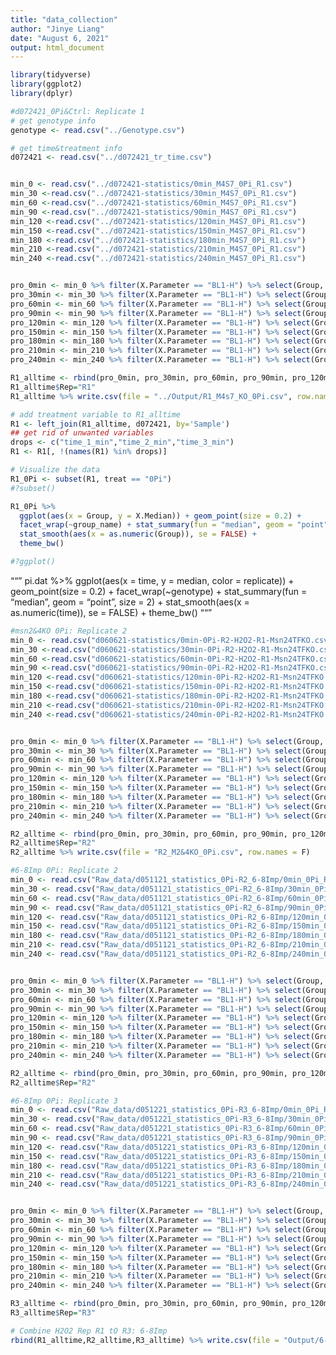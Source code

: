 ```yaml
---
title: "data_collection"
author: "Jinye Liang"
date: "August 6, 2021"
output: html_document
---
```


```r
library(tidyverse)
library(ggplot2)
library(dplyr)
```







```r
#d072421_0Pi&Ctrl: Replicate 1 
# get genotype info
genotype <- read.csv("../Genotype.csv")

# get time&treatment info
d072421 <- read.csv("../d072421_tr_time.csv")


min_0 <- read.csv("../d072421-statistics/0min_M4S7_0Pi_R1.csv")
min_30 <-read.csv("../d072421-statistics/30min_M4S7_0Pi_R1.csv")
min_60 <-read.csv("../d072421-statistics/60min_M4S7_0Pi_R1.csv")
min_90 <-read.csv("../d072421-statistics/90min_M4S7_0Pi_R1.csv")
min_120 <-read.csv("../d072421-statistics/120min_M4S7_0Pi_R1.csv")
min_150 <-read.csv("../d072421-statistics/150min_M4S7_0Pi_R1.csv")
min_180 <-read.csv("../d072421-statistics/180min_M4S7_0Pi_R1.csv")
min_210 <-read.csv("../d072421-statistics/210min_M4S7_0Pi_R1.csv")
min_240 <-read.csv("../d072421-statistics/240min_M4S7_0Pi_R1.csv")


pro_0min <- min_0 %>% filter(X.Parameter == "BL1-H") %>% select(Group, Sample, Count, X.Median, X.Peak, X.SD, X..CV, X.rSD, X..rCV)
pro_30min <- min_30 %>% filter(X.Parameter == "BL1-H") %>% select(Group, Sample, Count, X.Median, X.Peak, X.SD, X..CV, X.rSD, X..rCV)
pro_60min <- min_60 %>% filter(X.Parameter == "BL1-H") %>% select(Group, Sample, Count, X.Median, X.Peak, X.SD, X..CV, X.rSD, X..rCV)
pro_90min <- min_90 %>% filter(X.Parameter == "BL1-H") %>% select(Group, Sample, Count, X.Median, X.Peak, X.SD, X..CV, X.rSD, X..rCV)
pro_120min <- min_120 %>% filter(X.Parameter == "BL1-H") %>% select(Group, Sample, Count, X.Median, X.Peak, X.SD, X..CV, X.rSD, X..rCV)
pro_150min <- min_150 %>% filter(X.Parameter == "BL1-H") %>% select(Group, Sample, Count, X.Median, X.Peak, X.SD, X..CV, X.rSD, X..rCV)
pro_180min <- min_180 %>% filter(X.Parameter == "BL1-H") %>% select(Group, Sample, Count, X.Median, X.Peak, X.SD, X..CV, X.rSD, X..rCV)
pro_210min <- min_210 %>% filter(X.Parameter == "BL1-H") %>% select(Group, Sample, Count, X.Median, X.Peak, X.SD, X..CV, X.rSD, X..rCV)
pro_240min <- min_240 %>% filter(X.Parameter == "BL1-H") %>% select(Group, Sample, Count, X.Median, X.Peak, X.SD, X..CV, X.rSD, X..rCV)

R1_alltime <- rbind(pro_0min, pro_30min, pro_60min, pro_90min, pro_120min, pro_150min, pro_180min, pro_210min, pro_240min)
R1_alltime$Rep="R1"
R1_alltime %>% write.csv(file = "../Output/R1_M4s7_KO_0Pi.csv", row.names = F)

# add treatment variable to R1_alltime
R1 <- left_join(R1_alltime, d072421, by='Sample')
## get rid of unwanted variables
drops <- c("time_1_min","time_2_min","time_3_min")
R1 <- R1[, !(names(R1) %in% drops)]

# Visualize the data
R1_0Pi <- subset(R1, treat == "0Pi")
#?subset()

R1_0Pi %>%
  ggplot(aes(x = Group, y = X.Median)) + geom_point(size = 0.2) + 
  facet_wrap(~group_name) + stat_summary(fun = "median", geom = "point", size = 2) + 
  stat_smooth(aes(x = as.numeric(Group)), se = FALSE) + 
  theme_bw()

#?ggplot()


```


"""
pi.dat %>% 
  ggplot(aes(x = time, y = median, color = replicate)) + geom_point(size = 0.2) + 
  facet_wrap(~genotype) + stat_summary(fun = "median", geom = "point", size = 2) +
  stat_smooth(aes(x = as.numeric(time)), se = FALSE) +
  theme_bw()
"""

```r
#msn2&4KO 0Pi: Replicate 2
min_0 <- read.csv("d060621-statistics/0min-0Pi-R2-H2O2-R1-Msn24TFKO.csv")
min_30 <-read.csv("d060621-statistics/30min-0Pi-R2-H2O2-R1-Msn24TFKO.csv")
min_60 <-read.csv("d060621-statistics/60min-0Pi-R2-H2O2-R1-Msn24TFKO.csv")
min_90 <-read.csv("d060621-statistics/90min-0Pi-R2-H2O2-R1-Msn24TFKO.csv")
min_120 <-read.csv("d060621-statistics/120min-0Pi-R2-H2O2-R1-Msn24TFKO.csv")
min_150 <-read.csv("d060621-statistics/150min-0Pi-R2-H2O2-R1-Msn24TFKO.csv")
min_180 <-read.csv("d060621-statistics/180min-0Pi-R2-H2O2-R1-Msn24TFKO.csv")
min_210 <-read.csv("d060621-statistics/210min-0Pi-R2-H2O2-R1-Msn24TFKO.csv")
min_240 <-read.csv("d060621-statistics/240min-0Pi-R2-H2O2-R1-Msn24TFKO.csv")


pro_0min <- min_0 %>% filter(X.Parameter == "BL1-H") %>% select(Group, Sample, Count, X.Median, X.Peak, X.SD, X..CV, X.rSD, X..rCV)
pro_30min <- min_30 %>% filter(X.Parameter == "BL1-H") %>% select(Group, Sample, Count, X.Median, X.Peak, X.SD, X..CV, X.rSD, X..rCV)
pro_60min <- min_60 %>% filter(X.Parameter == "BL1-H") %>% select(Group, Sample, Count, X.Median, X.Peak, X.SD, X..CV, X.rSD, X..rCV)
pro_90min <- min_90 %>% filter(X.Parameter == "BL1-H") %>% select(Group, Sample, Count, X.Median, X.Peak, X.SD, X..CV, X.rSD, X..rCV)
pro_120min <- min_120 %>% filter(X.Parameter == "BL1-H") %>% select(Group, Sample, Count, X.Median, X.Peak, X.SD, X..CV, X.rSD, X..rCV)
pro_150min <- min_150 %>% filter(X.Parameter == "BL1-H") %>% select(Group, Sample, Count, X.Median, X.Peak, X.SD, X..CV, X.rSD, X..rCV)
pro_180min <- min_180 %>% filter(X.Parameter == "BL1-H") %>% select(Group, Sample, Count, X.Median, X.Peak, X.SD, X..CV, X.rSD, X..rCV)
pro_210min <- min_210 %>% filter(X.Parameter == "BL1-H") %>% select(Group, Sample, Count, X.Median, X.Peak, X.SD, X..CV, X.rSD, X..rCV)
pro_240min <- min_240 %>% filter(X.Parameter == "BL1-H") %>% select(Group, Sample, Count, X.Median, X.Peak, X.SD, X..CV, X.rSD, X..rCV)

R2_alltime <- rbind(pro_0min, pro_30min, pro_60min, pro_90min, pro_120min, pro_150min, pro_180min, pro_210min, pro_240min)
R2_alltime$Rep="R2"
R2_alltime %>% write.csv(file = "R2_M2&4KO_0Pi.csv", row.names = F)
```



```r
#6-8Imp 0Pi: Replicate 2
min_0 <- read.csv("Raw_data/d051121_statistics_0Pi-R2_6-8Imp/0min_0Pi_R2.csv")
min_30 <- read.csv("Raw_data/d051121_statistics_0Pi-R2_6-8Imp/30min_0Pi_R2.csv")
min_60 <- read.csv("Raw_data/d051121_statistics_0Pi-R2_6-8Imp/60min_0Pi_R2.csv")
min_90 <- read.csv("Raw_data/d051121_statistics_0Pi-R2_6-8Imp/90min_0Pi_R2.csv")
min_120 <- read.csv("Raw_data/d051121_statistics_0Pi-R2_6-8Imp/120min_0Pi_R2.csv")
min_150 <- read.csv("Raw_data/d051121_statistics_0Pi-R2_6-8Imp/150min_0Pi_R2.csv")
min_180 <- read.csv("Raw_data/d051121_statistics_0Pi-R2_6-8Imp/180min_0Pi_R2.csv")
min_210 <- read.csv("Raw_data/d051121_statistics_0Pi-R2_6-8Imp/210min_0Pi_R2.csv")
min_240 <- read.csv("Raw_data/d051121_statistics_0Pi-R2_6-8Imp/240min_0Pi_R2.csv")


pro_0min <- min_0 %>% filter(X.Parameter == "BL1-H") %>% select(Group, Sample, Count, X.Median, X.Peak, X.SD, X..CV, X.rSD, X..rCV)
pro_30min <- min_30 %>% filter(X.Parameter == "BL1-H") %>% select(Group, Sample, Count, X.Median, X.Peak, X.SD, X..CV, X.rSD, X..rCV)
pro_60min <- min_60 %>% filter(X.Parameter == "BL1-H") %>% select(Group, Sample, Count, X.Median, X.Peak, X.SD, X..CV, X.rSD, X..rCV)
pro_90min <- min_90 %>% filter(X.Parameter == "BL1-H") %>% select(Group, Sample, Count, X.Median, X.Peak, X.SD, X..CV, X.rSD, X..rCV)
pro_120min <- min_120 %>% filter(X.Parameter == "BL1-H") %>% select(Group, Sample, Count, X.Median, X.Peak, X.SD, X..CV, X.rSD, X..rCV)
pro_150min <- min_150 %>% filter(X.Parameter == "BL1-H") %>% select(Group, Sample, Count, X.Median, X.Peak, X.SD, X..CV, X.rSD, X..rCV)
pro_180min <- min_180 %>% filter(X.Parameter == "BL1-H") %>% select(Group, Sample, Count, X.Median, X.Peak, X.SD, X..CV, X.rSD, X..rCV)
pro_210min <- min_210 %>% filter(X.Parameter == "BL1-H") %>% select(Group, Sample, Count, X.Median, X.Peak, X.SD, X..CV, X.rSD, X..rCV)
pro_240min <- min_240 %>% filter(X.Parameter == "BL1-H") %>% select(Group, Sample, Count, X.Median, X.Peak, X.SD, X..CV, X.rSD, X..rCV)

R2_alltime <- rbind(pro_0min, pro_30min, pro_60min, pro_90min, pro_120min, pro_150min, pro_180min, pro_210min, pro_240min)
R2_alltime$Rep="R2"

```

```r
#6-8Imp 0Pi: Replicate 3
min_0 <- read.csv("Raw_data/d051221_statistics_0Pi-R3_6-8Imp/0min_0Pi_R3.csv")
min_30 <- read.csv("Raw_data/d051221_statistics_0Pi-R3_6-8Imp/30min_0Pi_R3.csv")
min_60 <- read.csv("Raw_data/d051221_statistics_0Pi-R3_6-8Imp/60min_0Pi_R3.csv")
min_90 <- read.csv("Raw_data/d051221_statistics_0Pi-R3_6-8Imp/90min_0Pi_R3.csv")
min_120 <- read.csv("Raw_data/d051221_statistics_0Pi-R3_6-8Imp/120min_0Pi_R3.csv")
min_150 <- read.csv("Raw_data/d051221_statistics_0Pi-R3_6-8Imp/150min_0Pi_R3.csv")
min_180 <- read.csv("Raw_data/d051221_statistics_0Pi-R3_6-8Imp/180min_0Pi_R3.csv")
min_210 <- read.csv("Raw_data/d051221_statistics_0Pi-R3_6-8Imp/210min_0Pi_R3.csv")
min_240 <- read.csv("Raw_data/d051221_statistics_0Pi-R3_6-8Imp/240min_0Pi_R3.csv")


pro_0min <- min_0 %>% filter(X.Parameter == "BL1-H") %>% select(Group, Sample, Count, X.Median, X.Peak, X.SD, X..CV, X.rSD, X..rCV)
pro_30min <- min_30 %>% filter(X.Parameter == "BL1-H") %>% select(Group, Sample, Count, X.Median, X.Peak, X.SD, X..CV, X.rSD, X..rCV)
pro_60min <- min_60 %>% filter(X.Parameter == "BL1-H") %>% select(Group, Sample, Count, X.Median, X.Peak, X.SD, X..CV, X.rSD, X..rCV)
pro_90min <- min_90 %>% filter(X.Parameter == "BL1-H") %>% select(Group, Sample, Count, X.Median, X.Peak, X.SD, X..CV, X.rSD, X..rCV)
pro_120min <- min_120 %>% filter(X.Parameter == "BL1-H") %>% select(Group, Sample, Count, X.Median, X.Peak, X.SD, X..CV, X.rSD, X..rCV)
pro_150min <- min_150 %>% filter(X.Parameter == "BL1-H") %>% select(Group, Sample, Count, X.Median, X.Peak, X.SD, X..CV, X.rSD, X..rCV)
pro_180min <- min_180 %>% filter(X.Parameter == "BL1-H") %>% select(Group, Sample, Count, X.Median, X.Peak, X.SD, X..CV, X.rSD, X..rCV)
pro_210min <- min_210 %>% filter(X.Parameter == "BL1-H") %>% select(Group, Sample, Count, X.Median, X.Peak, X.SD, X..CV, X.rSD, X..rCV)
pro_240min <- min_240 %>% filter(X.Parameter == "BL1-H") %>% select(Group, Sample, Count, X.Median, X.Peak, X.SD, X..CV, X.rSD, X..rCV)

R3_alltime <- rbind(pro_0min, pro_30min, pro_60min, pro_90min, pro_120min, pro_150min, pro_180min, pro_210min, pro_240min)
R3_alltime$Rep="R3"

```

```r
# Combine H2O2 Rep R1 tO R3: 6-8Imp
rbind(R1_alltime,R2_alltime,R3_alltime) %>% write.csv(file = "Output/6-8Imp_d050521_d051421_H2O2.csv", row.names = F)
```
